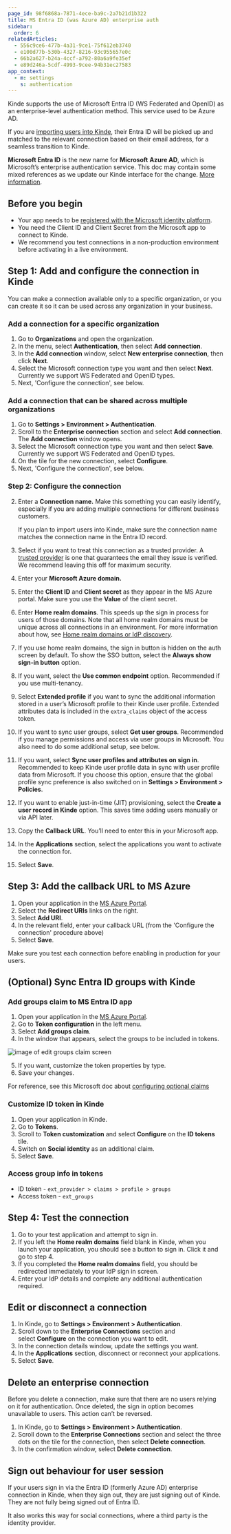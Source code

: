 ```yaml
---
page_id: 98f6868a-7871-4ece-ba9c-2a7b21d1b322
title: MS Entra ID (was Azure AD) enterprise auth
sidebar:
  order: 6
relatedArticles:
  - 556c9ce6-477b-4a31-9ce1-75f612eb3740
  - e100d77b-530b-4327-8216-93c955657e0c
  - 66b2a627-b24a-4ccf-a792-80a6a9fe35ef
  - e89d246a-5cdf-4993-9cee-94b31ec27583
app_context:
  - m: settings
    s: authentication
---
```


Kinde supports the use of Microsoft Entra ID (WS Federated and OpenID) as an enterprise-level authentication method. This service used to be Azure AD.

If you are [importing users into Kinde](/manage-users/add-and-edit/import-users-in-bulk/), their Entra ID will be picked up and matched to the relevant connection based on their email address, for a seamless transition to Kinde.

<Aside>

**Microsoft Entra ID** is the new name for **Microsoft** **Azure AD**, which is Microsoft’s enterprise authentication service. This doc may contain some mixed references as we update our Kinde interface for the change. [More information](https://learn.microsoft.com/en-gb/azure/active-directory/fundamentals/new-name).

</Aside>

## Before you begin

- Your app needs to be [registered with the Microsoft identity platform](https://learn.microsoft.com/en-us/azure/active-directory/develop/quickstart-register-app).
- You need the Client ID and Client Secret from the Microsoft app to connect to Kinde. 
- We recommend you test connections in a non-production environment before activating in a live environment.

## Step 1: Add and configure the connection in Kinde

<Aside>

You can make a connection available only to a specific organization, or you can create it so it can be used across any organization in your business. 

</Aside>

### Add a connection for a specific organization

1. Go to **Organizations** and open the organization. 
2. In the menu, select **Authentication**, then select **Add connection**.
3. In the **Add connection** window, select **New enterprise connection**, then click **Next**.
4. Select the Microsoft connection type you want and then select **Next**. Currently we support WS Federated and OpenID types. 
5. Next, 'Configure the connection', see below.

### Add a connection that can be shared across multiple organizations

1. Go to **Settings > Environment > Authentication**.
2. Scroll to the **Enterprise connection** section and select **Add connection**. The **Add connection** window opens.
3. Select the Microsoft connection type you want and then select **Save**. Currently we support WS Federated and OpenID types.
4. On the tile for the new connection, select **Configure**.
5. Next, 'Configure the connection', see below.

### Step 2: Configure the connection

2. Enter a **Connection name.** Make this something you can easily identify, especially if you are adding multiple connections for different business customers.

   <Aside type="warning">

   If you plan to import users into Kinde, make sure the connection name matches the connection name in the Entra ID record.

   </Aside>

3. Select if you want to treat this connection as a trusted provider. A [trusted provider](/authenticate/about-auth/identity-and-verification/) is one that guarantees the email they issue is verified. We recommend leaving this off for maximum security.
4. Enter your **Microsoft Azure domain.**
5. Enter the **Client ID** and **Client secret** as they appear in the MS Azure portal. Make sure you use the **Value** of the client secret.
6. Enter **Home realm domains**. This speeds up the sign in process for users of those domains.
   Note that all home realm domains must be unique across all connections in an environment. For more information about how, see [Home realm domains or IdP discovery](/authenticate/enterprise-connections/home-realm-discovery/).
7. If you use home realm domains, the sign in button is hidden on the auth screen by default. To show the SSO button, select the **Always show sign-in button** option. 
8. If you want, select the **Use common endpoint** option. Recommended if you use multi-tenancy.
9. Select **Extended profile** if you want to sync the additional information stored in a user’s Microsoft profile to their Kinde user profile. Extended attributes data is included in the `extra_claims` object of the access token.
10. If you want to sync user groups, select **Get user groups**. Recommended if you manage permissions and access via user groups in Microsoft. You also need to do some additional setup, see below. 
11. If you want, select **Sync user profiles and attributes on sign in**. Recommended to keep Kinde user profile data in sync with user profile data from Microsoft. If you choose this option, ensure that the global profile sync preference is also switched on in **Settings > Environment > Policies**.
12. If you want to enable just-in-time (JIT) provisioning, select the **Create a user record in Kinde** option. This saves time adding users manually or via API later.
13. Copy the **Callback URL**. You’ll need to enter this in your Microsoft app.
14. In the **Applications** section, select the applications you want to activate the connection for.
15. Select **Save**.

## Step 3: Add the callback URL to MS Azure

1. Open your application in the [MS Azure Portal](https://portal.azure.com/).
3. Select the **Redirect URIs** links on the right.
4. Select **Add URI**.
5. In the relevant field, enter your callback URL (from the 'Configure the connection' procedure above)
6. Select **Save**.

Make sure you test each connection before enabling in production for your users.

## (Optional) Sync Entra ID groups with Kinde

### Add groups claim to MS Entra ID app

1. Open your application in the [MS Azure Portal](https://portal.azure.com/).
2. Go to **Token configuration** in the left menu. 
3. Select **Add groups claim**.
4. In the window that appears, select the groups to be included in tokens.

![image of edit groups claim screen](https://imagedelivery.net/skPPZTHzSlcslvHjesZQcQ/fed278be-bdcd-43b6-7130-8c866928b700/public)

5. If you want, customize the token properties by type.
6. Save your changes.

For reference, see this Microsoft doc about [configuring optional claims](https://learn.microsoft.com/en-us/entra/identity-platform/optional-claims?tabs=appui/) 

### Customize ID token in Kinde

1. Open your application in Kinde.
2. Go to **Tokens**.
3. Scroll to **Token customization** and select **Configure** on the **ID tokens** tile.
4. Switch on **Social identity** as an additional claim.
5. Select **Save**.

### Access group info in tokens

- ID token - `ext_provider > claims > profile > groups`
- Access token - `ext_groups`

## Step 4: Test the connection

1. Go to your test application and attempt to sign in.
2. If you left the **Home realm domains** field blank in Kinde, when you launch your application, you should see a button to sign in. Click it and go to step 4.
3. If you completed the **Home realm domains** field, you should be redirected immediately to your IdP sign in screen.
4. Enter your IdP details and complete any additional authentication required.

## Edit or disconnect a connection

1. In Kinde, go to **Settings > Environment > Authentication**.
2. Scroll down to the **Enterprise Connections** section and select **Configure** on the connection you want to edit.
3. In the connection details window, update the settings you want.
4. In the **Applications** section, disconnect or reconnect your applications.
5. Select **Save**.

## Delete an enterprise connection

<Aside type="danger">

Before you delete a connection, make sure that there are no users relying on it for authentication. Once deleted, the sign in option becomes unavailable to users. This action can’t be reversed.

</Aside>

1. In Kinde, go to **Settings > Environment > Authentication**.
2. Scroll down to the **Enterprise Connections** section and select the three dots on the tile for the connection, then select **Delete connection**.
3. In the confirmation window, select **Delete connection**.

## Sign out behaviour for user session

If your users sign in via the Entra ID (formerly Azure AD) enterprise connection in Kinde, when they sign out, they are just signing out of Kinde. They are not fully being signed out of Entra ID.

It also works this way for social connections, where a third party is the identity provider.
